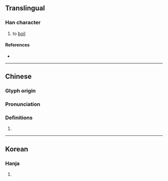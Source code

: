 {{character info/new}}
==Translingual==

===Han character===
{{Han char|rn=85|rad=水|as=08|sn=11|four=30177|canj=EJRR|ids=⿰氵官}}

# {{lb|zh|classical}} to [[boil]]

====References====
* {{Han ref|kx=0627.330|dkj=17577|dj=1029.200|hdz=31662.010|uh=6DAB|ud=28075|bh=D5E1|bd=54753}}

----

==Chinese==
{{zh-forms}}

===Glyph origin===
{{Han etym}}

===Pronunciation===
{{zh-pron
|m=guàn,guān
|c=gun3
|mc=y
|oc=y
|ma=
|cat=v
}}

===Definitions===
{{zh-hanzi}}

# {{rfdef|lang=zh}}

----

==Korean==

===Hanja===
{{ko-hanja|hangeul=관|eumhun=|rv=gwan|mr=kwan|y=kwan}}

# {{defn|lang=ko|sort=水08}}